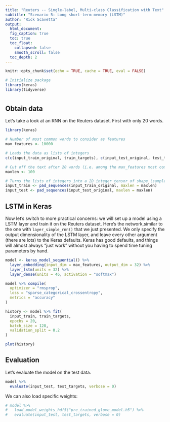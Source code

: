```yaml
---
title: "Reuters -- Single-label, Multi-class Classification with Text"
subtitle: "Scenario 5: Long short-term memory (LSTM)"
author: "Rick Scavetta"
output:
  html_document:
  fig_caption: true
  toc: true
  toc_float:
    collapsed: false
    smooth_scroll: false
  toc_depth: 2
---
```


```r
knitr::opts_chunk$set(echo = TRUE, cache = TRUE, eval = FALSE)

# Initialize package
library(keras)
library(tidyverse)
```

# {.tabset .tabset-fade .tabset-pills}

## Obtain data

Let's take a look at an RNN on the Reuters dataset. First with only 20 words.

```r

library(keras)

# Number of most common words to consider as features
max_features <- 10000

# Loads the data as lists of integers
c(c(input_train_original, train_targets), c(input_test_original, test_targets)) %<-% dataset_reuters(num_words = max_features)

# Cut off the text after 20 words (i.e. among the max_features most common words)
maxlen <- 100

# Turns the lists of integers into a 2D integer tensor of shape (samples, maxlen)
input_train <- pad_sequences(input_train_original, maxlen = maxlen)
input_test <- pad_sequences(input_test_original, maxlen = maxlen)
```

## LSTM in Keras

Now let's switch to more practical concerns: we will set up a model using a LSTM layer and train it on the Reuters dataset. Here's the network,similar to the one with `layer_simple_rnn()` that we just presented. We only specify the output dimensionality of the LSTM layer, and leave every  other argument (there are lots) to the Keras defaults. Keras has good defaults, and things will almost always "just work" without you having to spend time tuning parameters by hand.

```r
model <- keras_model_sequential() %>% 
  layer_embedding(input_dim = max_features, output_dim = 32) %>% 
  layer_lstm(units = 32) %>% 
  layer_dense(units = 46, activation = "softmax")

model %>% compile(
  optimizer = "rmsprop", 
  loss = "sparse_categorical_crossentropy", 
  metrics = "accuracy"
)

history <- model %>% fit(
  input_train, train_targets,
  epochs = 20,
  batch_size = 128,
  validation_split = 0.2
)
```

```r
plot(history)
```

## Evaluation

Let's evaluate the model on the test data. 

```r
model %>% 
  evaluate(input_test, test_targets, verbose = 0)
```

We can also load specific weights:

```r
# model %>% 
#   load_model_weights_hdf5("pre_trained_glove_model.h5") %>% 
#   evaluate(input_test, test_targets, verbose = 0)
```